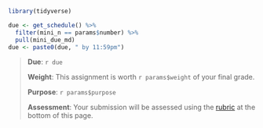 ```r
library(tidyverse)

due <- get_schedule() %>%
  filter(mini_n == params$number) %>%
  pull(mini_due_md)
due <- paste0(due, " by 11:59pm")
```

> **Due**: `r due`
>
> **Weight**: This assignment is worth `r params$weight` of your final grade.
>
> **Purpose**: `r params$purpose`
>
> **Assessment**: Your submission will be assessed using the [rubric](#grading-rubric) at the bottom of this page.
